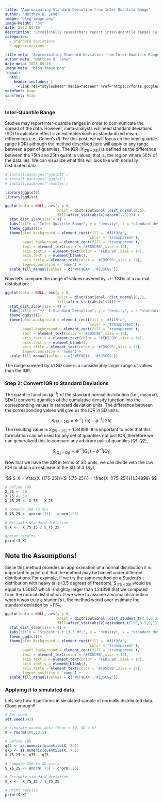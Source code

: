 ```yaml
---
title: "Approximating Standard Deviation from Inter-Quantile Range"
author: "Matthew B. Jané"
image: "blog-image.png"
image-height: "5%"
date: 2023-09-10
description: "Occasionally researchers report inter-quantile ranges (e.g., inter-quartile range) to measure the spread of the data. Since meta-analysts need standard deviations to calculate effect size estimates, here is a strategy to approximate them from an inter-quantile range."
categories:
  - standard deviations
  - approximations

title-meta: "Approximating Standard Deviation from Inter-Quantile Range"
author-meta: "Matthew B. Jané"
date-meta: 2023-09-10
image-meta: "blog-image.png"
format:
  html:
    header-includes: |
      <link rel="stylesheet" media="screen" href="https://fonts.googleapis.com/css?family=Asap" type="text/css"/>
mainfont: Asap
sansfont: Asap
---
```


### Inter-Quantile Range

Studies may report inter-quantile ranges in order to communicate the spread of the data. However, meta-analysts will need standard deviations (SD) to calculate effect size estimates such as standardized mean differences (i.e., Cohen's $d$). For this post, we will focus on the inter-*quartile* range (IQR) although the method described here will apply to any range between a pair of quantiles. The IQR ($X_{(75-25)}$) is defined as the difference between the 75th and 25th quantile values, that is, the region where 50% of the data lies. We can visualize what this will look like with normally distributed data:

```r
# install.packages('ggplot2')
# install.packages('ggdist')
# install.packages('remotes')

library(ggplot2)
library(ggdist)

ggplot(data = NULL, aes(y = 0, 
                        xdist = distributional::dist_normal(0,1),
                        fill=after_stat(abs(x)<qnorm(.75)))) +
  stat_dist_slab(size = 4) +  
  labs(title = "Inter-Quartile Range", y = "density", x = "standard deviations") + 
  theme_ggdist()+
  theme(plot.background = element_rect(fill = '#f1f9fa',
                                       color = 'transparent'),
        panel.background = element_rect(fill = 'transparent'),
        text = element_text(color = '#ED5C9B',size = 17),
        axis.text.x = element_text(color = '#ED5C9B',size = 14),
        axis.text.y = element_blank(),
        axis.title = element_text(color = '#ED5C9B',size = 17),
        legend.position = 'none') +
  scale_fill_manual(values = c('#FF9EAA','#ED5C9B'))


```

Now let's compare the range of values covered by +/- 1 SDs of a normal distribution:

```r

ggplot(data = NULL, aes(y = 0,
                        xdist = distributional::dist_normal(0,1),
                        fill=after_stat(abs(x)<1))) +
  stat_dist_slab(size = 4) +  
  labs(title = "+/- 1 Standard Deviation", y = "density", x = "standard deviations") + 
  theme_ggdist()+
  theme(plot.background = element_rect(fill = '#f1f9fa',
                                       color = 'transparent'),
        panel.background = element_rect(fill = 'transparent'),
        text = element_text(color = '#ED5C9B',size = 17),
        axis.text.x = element_text(color = '#ED5C9B',size = 14),
        axis.text.y = element_blank(),
        axis.title = element_text(color = '#ED5C9B',size = 17),
        legend.position = 'none') +
  scale_fill_manual(values = c('#FF9EAA','#ED5C9B'))


```

The range covered by $\pm 1$ SD covers a considerably larger range of values than the IQR.

### Step 2: Convert IQR to Standard Deviations

The quantile function ($\phi^{-1}$) of the standard normal distribution (i.e., mean=0, SD=1) converts quantiles of the cumulative density function into the corresponding values in standard deviation units. The difference between the corresponding values will give us the IQR in SD units,

$$
S_{(75-25)} = \phi^{-1}(.75) - \phi^{-1}(.25)
$$ The resulting value is $S_{(75-25)}=1.34898$. It is important to note that this formulation can be used for any set of quantiles not just IQR, therefore we can generalized this to compare any arbitrary pair of quantiles ($Q1,Q2$),

$$
S_{(Q_2-Q_1)} = \phi^{-1}(Q_2) - \phi^{-1}(Q_1)
$$

Now that we have the IQR in terms of SD units, we can divide with the raw IQR to obtain an estimate of the SD of $X$ ($S_X$),

$$
S_X =  \frac{X_{(75-25)}}{S_{(75-25)}} = \frac{X_{(75-25)}}{1.34898}
$$

```r
# Define IQR
X_25 <- 30
X_75 <- 50
X_75_25 <- X_75 - X_25

# Compute IQR in SDs
S_75_25 <- qnorm(.75) - qnorm(.25)

# Estimate standard deviation
S_X <-  X_75_25 / S_75_25

#print results
print(S_X)
```

## Note the Assumptions!

Since this method provides an approximation of a normal distribution it is important to point out that the method may be biased under different distributions. For example, if we try the same method on a Student's t distribution with heavy tails (3.5 degrees of freedom), $S_{(75-25)}$ would be equal to 1.50187 which is slightly larger than 1.34898 that we computed from the normal distribution. If we were to assume a normal distribution when it was truly a student's t, the method would over-estimate the standard deviation by \~11%.

```r

ggplot(data = NULL, aes(y = 0,
                        xdist = distributional::dist_student_t(3.5,0,1),
                        fill=after_stat(abs(x)<qstudent_t(.75,3.5,0,1)))) +
  stat_dist_slab(size = 4) +  
  labs(title = "Student's t (3.5 df)", y = "density", x = "standard deviations") + 
  theme_ggdist()+
  theme(plot.background = element_rect(fill = '#f1f9fa',
                                       color = 'transparent'),
        panel.background = element_rect(fill = 'transparent'),
        text = element_text(color = '#ED5C9B',size = 17),
        axis.text.x = element_text(color = '#ED5C9B',size = 14),
        axis.text.y = element_blank(),
        axis.title = element_text(color = '#ED5C9B',size = 17),
        legend.position = 'none') +
  scale_fill_manual(values = c('#FF9EAA','#ED5C9B'))


```

### Applying it to simulated data

Lets see how it performs in simulated sample of normally distributed data... Close enough!!

```r
# Set seed
set.seed(343)

# Simulate normal data (Mean = 10, SD = 5)
X = rnorm(100,10,5)

# Define IQR
q25 <- as.numeric(quantile(X,.25))
q75 <- as.numeric(quantile(X,.75))
X_75_25 <- q75 - q25

# Compute IQR in SD units
S_75_25 <- qnorm(.75) - qnorm(.25)

# Estimate standard deviation
S_x <-  X_75_25 / S_75_25

# Print results
print(S_X)
```
